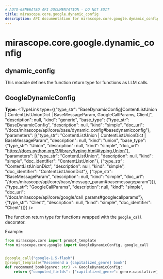 ```yaml
---
# AUTO-GENERATED API DOCUMENTATION - DO NOT EDIT
title: mirascope.core.google.dynamic_config
description: API documentation for mirascope.core.google.dynamic_config
---
```


# mirascope.core.google.dynamic_config

## <ApiType type="Module" path="core/google/dynamic_config" symbolName="dynamic_config" /> dynamic_config

This module defines the function return type for functions as LLM calls.

## <ApiType type="Attribute" path="core/google/dynamic_config" symbolName="GoogleDynamicConfig" /> GoogleDynamicConfig

**Type:** <TypeLink type={{"type_str": "BaseDynamicConfig[ContentListUnion | ContentListUnionDict | BaseMessageParam, GoogleCallParams, Client]", "description": null, "kind": "generic", "base_type": {"type_str": "BaseDynamicConfig", "description": null, "kind": "simple", "doc_url": "/docs/mirascope/api/core/base/dynamic_config#basedynamicconfig"}, "parameters": [{"type_str": "ContentListUnion | ContentListUnionDict | BaseMessageParam", "description": null, "kind": "union", "base_type": {"type_str": "Union", "description": null, "kind": "simple", "doc_url": "https://docs.python.org/3/library/typing.html#typing.Union"}, "parameters": [{"type_str": "ContentListUnion", "description": null, "kind": "simple", "doc_identifier": "ContentListUnion"}, {"type_str": "ContentListUnionDict", "description": null, "kind": "simple", "doc_identifier": "ContentListUnionDict"}, {"type_str": "BaseMessageParam", "description": null, "kind": "simple", "doc_url": "/docs/mirascope/api/core/base/message_param#basemessageparam"}]}, {"type_str": "GoogleCallParams", "description": null, "kind": "simple", "doc_url": "/docs/mirascope/api/core/google/call_params#googlecallparams"}, {"type_str": "Client", "description": null, "kind": "simple", "doc_identifier": "Client"}]}} />

The function return type for functions wrapped with the `google_call` decorator.

Example:

```python
from mirascope.core import prompt_template
from mirascope.core.google import GoogleDynamicConfig, google_call


@google_call("google-1.5-flash")
@prompt_template("Recommend a {capitalized_genre} book")
def recommend_book(genre: str) -> GoogleDynamicConfig:
    return {"computed_fields": {"capitalized_genre": genre.capitalize()}}
```



